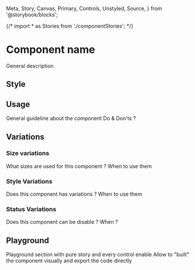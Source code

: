   Meta,
  Story,
  Canvas,
  Primary,
  Controls,
  Unstyled,
  Source,
} from '@storybook/blocks';

{/* import * as Stories from './componentStories'; */}

<Meta title="Guideline" isTemplate />

# Component name

General description

## Style

## Usage

General guideline about the component
Do & Don'ts ?

## Variations

### Size variations

What sizes are used for this component ? When to use them

### Style Variations

Does this component has variations ? When to use them

### Status Variations

Does this component can be disable ? When ?

## Playground

Playground section with pure story and every control enable
Allow to "built" the component visually and export the code directly
